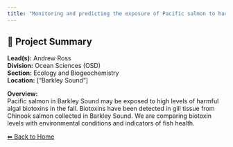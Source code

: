 ```yaml
---
title: "Monitoring and predicting the exposure of Pacific salmon to harmful algal biotoxins"
---
```


## 🧬 Project Summary

**Lead(s):** Andrew Ross  
**Division:** Ocean Sciences (OSD)  
**Section:** Ecology and Biogeochemistry   
**Location:** ["Barkley Sound"]  

**Overview:**  
Pacific salmon in Barkley Sound may be exposed to high levels of harmful algal biotoxins in the fall. Biotoxins have been detected in gill tissue from Chinook salmon collected in Barkley Sound.
We are comparing biotoxin levels with environmental conditions and indicators of fish health.  

[⬅ Back to Home](../index.qmd)
